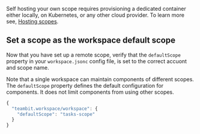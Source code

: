 Self hosting your own scope requires provisioning a dedicated container either locally, on Kubernetes, or any other cloud provider.
To learn more see, [Hosting scopes](/scope/running-a-scope-server).

## Set a scope as the workspace default scope

Now that you have set up a remote scope, verify that the `defaultScope` property in your `workspace.jsonc` config file, is set to the correct accuont and scope name.

Note that a single workspace can maintain components of different scopes. The `defaultScope` property defines the default configuration for components.
It does not limit components from using other scopes.

```js
{
  "teambit.workspace/workspace": {
    "defaultScope": "tasks-scope"
  }
}
```
